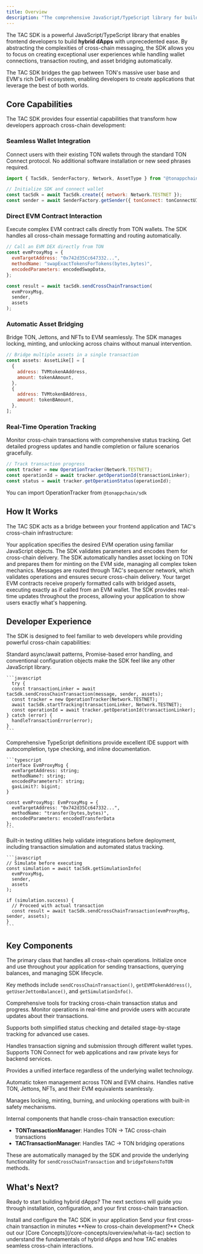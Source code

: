 ```yaml
---
title: Overview
description: "The comprehensive JavaScript/TypeScript library for building hybrid dApps that seamlessly connect TON and EVM ecosystems"
---
```


The TAC SDK is a powerful JavaScript/TypeScript library that enables frontend developers to build **hybrid dApps** with unprecedented ease. By abstracting the complexities of cross-chain messaging, the SDK allows you to focus on creating exceptional user experiences while handling wallet connections, transaction routing, and asset bridging automatically.

<Note>
  The TAC SDK bridges the gap between TON's massive user base and EVM's rich
  DeFi ecosystem, enabling developers to create applications that leverage the
  best of both worlds.
</Note>

## Core Capabilities

The TAC SDK provides four essential capabilities that transform how developers approach cross-chain development:

### Seamless Wallet Integration

Connect users with their existing TON wallets through the standard TON Connect protocol. No additional software installation or new seed phrases required.

```javascript
import { TacSdk, SenderFactory, Network, AssetType } from "@tonappchain/sdk";

// Initialize SDK and connect wallet
const tacSdk = await TacSdk.create({ network: Network.TESTNET });
const sender = await SenderFactory.getSender({ tonConnect: tonConnectUI });
```

### Direct EVM Contract Interaction

Execute complex EVM contract calls directly from TON wallets. The SDK handles all cross-chain message formatting and routing automatically.

```javascript
// Call an EVM DEX directly from TON
const evmProxyMsg = {
  evmTargetAddress: "0x742d35Cc647332...",
  methodName: "swapExactTokensForTokens(bytes,bytes)",
  encodedParameters: encodedSwapData,
};

const result = await tacSdk.sendCrossChainTransaction(
  evmProxyMsg,
  sender,
  assets
);
```

### Automatic Asset Bridging

Bridge TON, Jettons, and NFTs to EVM seamlessly. The SDK manages locking, minting, and unlocking across chains without manual intervention.

```javascript
// Bridge multiple assets in a single transaction
const assets: AssetLike[] = [
  {
    address: TVMtokenAAddress,
    amount: tokenAAmount,
  },
  {
    address: TVMtokenBAddress,
    amount: tokenBAmount,
  },
];
```

### Real-Time Operation Tracking

Monitor cross-chain transactions with comprehensive status tracking. Get detailed progress updates and handle completion or failure scenarios gracefully.

```javascript
// Track transaction progress
const tracker = new OperationTracker(Network.TESTNET);
const operationId = await tracker.getOperationId(transactionLinker);
const status = await tracker.getOperationStatus(operationId);
```

<Note>You can import OperationTracker from `@tonappchain/sdk`</Note>

## How It Works

The TAC SDK acts as a bridge between your frontend application and TAC's cross-chain infrastructure:

<Steps>
  <Step title="Message Preparation" icon="settings">
    Your application specifies the desired EVM operation using familiar
    JavaScript objects. The SDK validates parameters and encodes them for
    cross-chain delivery.
  </Step>

<Step title="Asset Management" icon="coins">
  The SDK automatically handles asset locking on TON and prepares them for
  minting on the EVM side, managing all complex token mechanics.
</Step>

<Step title="Cross-Chain Routing" icon="arrow-left-right">
  Messages are routed through TAC's sequencer network, which validates
  operations and ensures secure cross-chain delivery.
</Step>

<Step title="EVM Execution" icon="play">
  Your target EVM contracts receive properly formatted calls with bridged
  assets, executing exactly as if called from an EVM wallet.
</Step>

  <Step title="Status Updates" icon="chart-line">
    The SDK provides real-time updates throughout the process, allowing your
    application to show users exactly what's happening.
  </Step>
</Steps>

## Developer Experience

The SDK is designed to feel familiar to web developers while providing powerful cross-chain capabilities:

<Tabs>
  <Tab title="Familiar Patterns">
    Standard async/await patterns, Promise-based error handling, and conventional configuration objects make the SDK feel like any other JavaScript library.
    
    ```javascript
      try {
      const transactionLinker = await tacSdk.sendCrossChainTransaction(message, sender, assets);
      const tracker = new OperationTracker(Network.TESTNET);
      await tacSdk.startTracking(transactionLinker, Network.TESTNET);
      const operationId = await tracker.getOperationId(transactionLinker);
    } catch (error) {
      handleTransactionError(error);
    } 
    ```
  </Tab>
  
  <Tab title="TypeScript First">
    Comprehensive TypeScript definitions provide excellent IDE support with autocompletion, type checking, and inline documentation.
    
    ```typescript
    interface EvmProxyMsg {
      evmTargetAddress: string;
      methodName?: string;
      encodedParameters?: string;
      gasLimit?: bigint;
    }
    
    const evmProxyMsg: EvmProxyMsg = {
      evmTargetAddress: "0x742d35Cc647332...",
      methodName: "transfer(bytes,bytes)",
      encodedParameters: encodedTransferData
    };
    ```
  </Tab>
  
  <Tab title="Testing & Simulation">
    Built-in testing utilities help validate integrations before deployment, including transaction simulation and automated status tracking.
    
    ```javascript
    // Simulate before executing
    const simulation = await tacSdk.getSimulationInfo(
      evmProxyMsg,
      sender,
      assets
    );
    
    if (simulation.success) {
      // Proceed with actual transaction
      const result = await tacSdk.sendCrossChainTransaction(evmProxyMsg, sender, assets);
    }
    ```
  </Tab>
</Tabs>

## Key Components

<Accordion title="TacSdk - Main Interface" icon="code">
The primary class that handles all cross-chain operations. Initialize once and use throughout your application for sending transactions, querying balances, and managing SDK lifecycle.

Key methods include `sendCrossChainTransaction()`, `getEVMTokenAddress()`, `getUserJettonBalance()`, and `getSimulationInfo()`.

</Accordion>

<Accordion title="OperationTracker - Status Monitoring" icon="chart-line">
Comprehensive tools for tracking cross-chain transaction status and progress. Monitor operations in real-time and provide users with accurate updates about their transactions.

Supports both simplified status checking and detailed stage-by-stage tracking for advanced use cases.

</Accordion>

<Accordion title="SenderFactory - Wallet Management" icon="wallet">
Handles transaction signing and submission through different wallet types. Supports TON Connect for web applications and raw private keys for backend services.

Provides a unified interface regardless of the underlying wallet technology.

</Accordion>

<Accordion title="Asset Bridging System" icon="arrow-left-right">
Automatic token management across TON and EVM chains. Handles native TON, Jettons, NFTs, and their EVM equivalents seamlessly.

Manages locking, minting, burning, and unlocking operations with built-in safety mechanisms.

</Accordion>

<Accordion title="Transaction Managers" icon="gear">
Internal components that handle cross-chain transaction execution:

- **TONTransactionManager**: Handles TON → TAC cross-chain transactions
- **TACTransactionManager**: Handles TAC → TON bridging operations

These are automatically managed by the SDK and provide the underlying functionality for `sendCrossChainTransaction` and `bridgeTokensToTON` methods.

</Accordion>

## What's Next?

Ready to start building hybrid dApps? The next sections will guide you through installation, configuration, and your first cross-chain transaction.

<CardGroup cols={2}>
  <Card
    title="Installation Guide"
    icon="download"
    href="/build/sdk/installation"
  >
    Install and configure the TAC SDK in your application
  </Card>
  <Card title="Quick Start" icon="rocket" href="/build/quickstart">
    Send your first cross-chain transaction in minutes
  </Card>
</CardGroup>

<Note>
  **New to cross-chain development?** Check out our [Core
  Concepts](/core-concepts/overview/what-is-tac) section to understand the
  fundamentals of hybrid dApps and how TAC enables seamless cross-chain
  interactions.
</Note>
